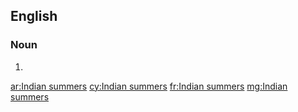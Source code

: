 ==English==

===Noun===
{{head|en|noun plural form|head=[[Indian]] [[summer]]s}}

# {{plural of|Indian summer|lang=en}}

[[ar:Indian summers]]
[[cy:Indian summers]]
[[fr:Indian summers]]
[[mg:Indian summers]]